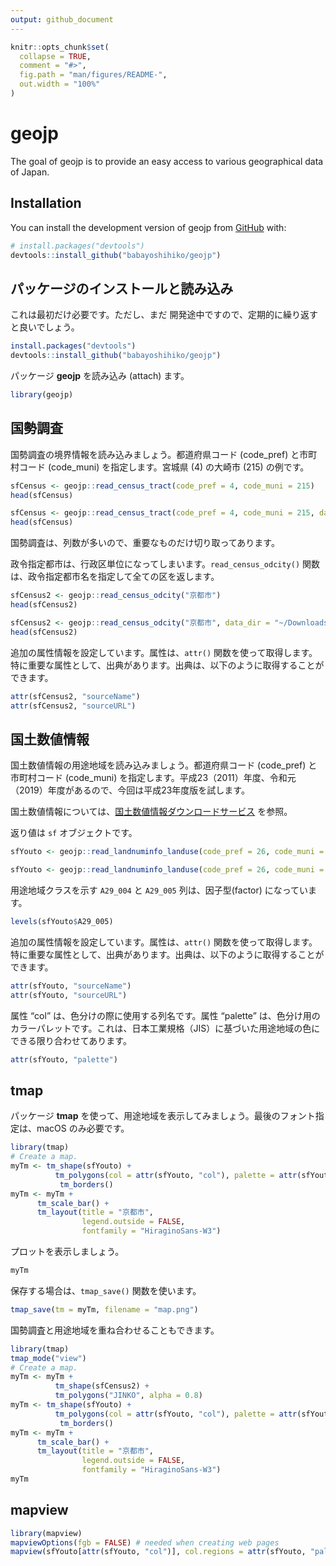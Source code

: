 ```yaml
---
output: github_document
---
```


<!-- README.md is generated from README.Rmd. Please edit that file -->

```r
knitr::opts_chunk$set(
  collapse = TRUE,
  comment = "#>",
  fig.path = "man/figures/README-",
  out.width = "100%"
)
```

# geojp

<!-- badges: start -->
<!-- badges: end -->

The goal of geojp is to provide an easy access to various geographical data of Japan.

## Installation

You can install the development version of geojp from [GitHub](https://github.com/) with:

``` r
# install.packages("devtools")
devtools::install_github("babayoshihiko/geojp")
```

## パッケージのインストールと読み込み

これは最初だけ必要です。ただし、まだ
開発途中ですので、定期的に繰り返すと良いでしょう。

```r
install.packages("devtools")
devtools::install_github("babayoshihiko/geojp")
```

パッケージ **geojp** を読み込み (attach) ます。

```r
library(geojp)
```

## 国勢調査

国勢調査の境界情報を読み込みましょう。都道府県コード (code_pref) と市町村コード (code_muni) を指定します。宮城県 (4) の大崎市 (215) の例です。

```r
sfCensus <- geojp::read_census_tract(code_pref = 4, code_muni = 215)
head(sfCensus)
```

```r
sfCensus <- geojp::read_census_tract(code_pref = 4, code_muni = 215, data_dir = "~/Download/data.noindex")
head(sfCensus)
```

国勢調査は、列数が多いので、重要なものだけ切り取ってあります。

政令指定都市は、行政区単位になってしまいます。`read_census_odcity()` 関数は、政令指定都市名を指定して全ての区を返します。

```r
sfCensus2 <- geojp::read_census_odcity("京都市")
head(sfCensus2)
```

```r
sfCensus2 <- geojp::read_census_odcity("京都市", data_dir = "~/Downloads/data.noindex")
head(sfCensus2)
```

追加の属性情報を設定しています。属性は、`attr()` 関数を使って取得します。特に重要な属性として、出典があります。出典は、以下のように取得することができます。

```r
attr(sfCensus2, "sourceName")
attr(sfCensus2, "sourceURL")
```

## 国土数値情報

国土数値情報の用途地域を読み込みましょう。都道府県コード (code_pref) と市町村コード (code_muni) を指定します。平成23（2011）年度、令和元（2019）年度があるので、今回は平成23年度版を試します。

国土数値情報については、[国土数値情報ダウンロードサービス](https://nlftp.mlit.go.jp/ksj/index.html) を参照。

返り値は `sf` オブジェクトです。

```r
sfYouto <- geojp::read_landnuminfo_landuse(code_pref = 26, code_muni = 100, year = 2011)
```

```r
sfYouto <- geojp::read_landnuminfo_landuse(code_pref = 26, code_muni = 100, year = 2011, data_dir = "~/Download/data.noindex")
```

用途地域クラスを示す `A29_004` と `A29_005` 列は、因子型(factor) になっています。

```r
levels(sfYouto$A29_005)
```

追加の属性情報を設定しています。属性は、`attr()` 関数を使って取得します。特に重要な属性として、出典があります。出典は、以下のように取得することができます。

```r
attr(sfYouto, "sourceName")
attr(sfYouto, "sourceURL")
```

属性 "col" は、色分けの際に使用する列名です。属性 "palette" は、色分け用のカラーパレットです。これは、日本工業規格（JIS）に基づいた用途地域の色にできる限り合わせてあります。

```r
attr(sfYouto, "palette")
```

## tmap

パッケージ **tmap** を使って、用途地域を表示してみましょう。最後のフォント指定は、macOS のみ必要です。

```r
library(tmap)
# Create a map.
myTm <- tm_shape(sfYouto) +
          tm_polygons(col = attr(sfYouto, "col"), palette = attr(sfYouto, "palette"), alpha = 0.8) + 
           tm_borders()
myTm <- myTm +
      tm_scale_bar() +
      tm_layout(title = "京都市",
                legend.outside = FALSE, 
                fontfamily = "HiraginoSans-W3")
```

プロットを表示しましょう。

```r
myTm
```

保存する場合は、`tmap_save()` 関数を使います。

```r
tmap_save(tm = myTm, filename = "map.png")
```

国勢調査と用途地域を重ね合わせることもできます。

```r
library(tmap)
tmap_mode("view")
# Create a map.
myTm <- myTm +
          tm_shape(sfCensus2) +
          tm_polygons("JINKO", alpha = 0.8) 
myTm <- tm_shape(sfYouto) +
          tm_polygons(col = attr(sfYouto, "col"), palette = attr(sfYouto, "palette"), alpha = 0.8) + 
           tm_borders()
myTm <- myTm +
      tm_scale_bar() +
      tm_layout(title = "京都市",
                legend.outside = FALSE, 
                fontfamily = "HiraginoSans-W3")
myTm
```

## mapview

```r
library(mapview)
mapviewOptions(fgb = FALSE) # needed when creating web pages
mapview(sfYouto[attr(sfYouto, "col")], col.regions = attr(sfYouto, "palette"), fgb = FALSE)
```
